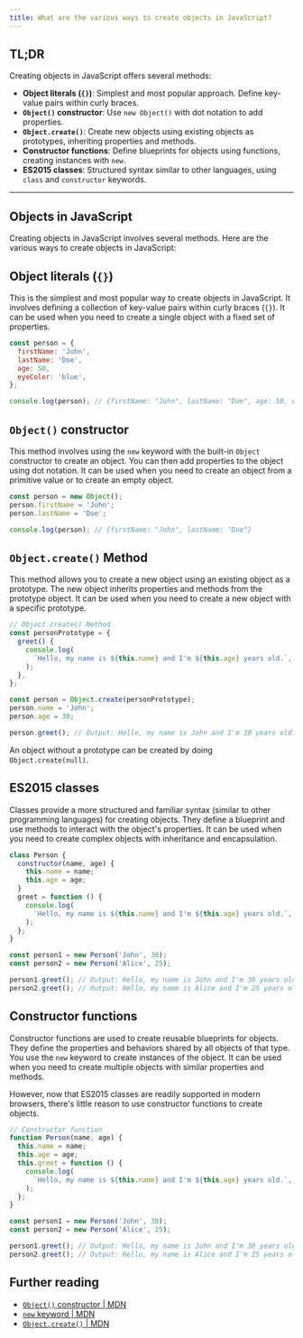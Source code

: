 ```yaml
---
title: What are the various ways to create objects in JavaScript?
---
```


## TL;DR

Creating objects in JavaScript offers several methods:

- **Object literals (`{}`)**: Simplest and most popular approach. Define key-value pairs within curly braces.
- **`Object()` constructor**: Use `new Object()` with dot notation to add properties.
- **`Object.create()`**: Create new objects using existing objects as prototypes, inheriting properties and methods.
- **Constructor functions**: Define blueprints for objects using functions, creating instances with `new`.
- **ES2015 classes**: Structured syntax similar to other languages, using `class` and `constructor` keywords.

---

## Objects in JavaScript

Creating objects in JavaScript involves several methods. Here are the various ways to create objects in JavaScript:

## Object literals (`{}`)

This is the simplest and most popular way to create objects in JavaScript. It involves defining a collection of key-value pairs within curly braces (`{}`). It can be used when you need to create a single object with a fixed set of properties.

```js live
const person = {
  firstName: 'John',
  lastName: 'Doe',
  age: 50,
  eyeColor: 'blue',
};

console.log(person); // {firstName: "John", lastName: "Doe", age: 50, eyeColor: "blue"}
```

## `Object()` constructor

This method involves using the `new` keyword with the built-in `Object` constructor to create an object. You can then add properties to the object using dot notation. It can be used when you need to create an object from a primitive value or to create an empty object.

```js live
const person = new Object();
person.firstName = 'John';
person.lastName = 'Doe';

console.log(person); // {firstName: "John", lastName: "Doe"}
```

## `Object.create()` Method

This method allows you to create a new object using an existing object as a prototype. The new object inherits properties and methods from the prototype object. It can be used when you need to create a new object with a specific prototype.

```js live
// Object.create() Method
const personPrototype = {
  greet() {
    console.log(
      `Hello, my name is ${this.name} and I'm ${this.age} years old.`,
    );
  },
};

const person = Object.create(personPrototype);
person.name = 'John';
person.age = 30;

person.greet(); // Output: Hello, my name is John and I'm 30 years old.
```

An object without a prototype can be created by doing `Object.create(null)`.

## ES2015 classes

Classes provide a more structured and familiar syntax (similar to other programming languages) for creating objects. They define a blueprint and use methods to interact with the object's properties. It can be used when you need to create complex objects with inheritance and encapsulation.

```js live
class Person {
  constructor(name, age) {
    this.name = name;
    this.age = age;
  }
  greet = function () {
    console.log(
      `Hello, my name is ${this.name} and I'm ${this.age} years old.`,
    );
  };
}

const person1 = new Person('John', 30);
const person2 = new Person('Alice', 25);

person1.greet(); // Output: Hello, my name is John and I'm 30 years old.
person2.greet(); // Output: Hello, my name is Alice and I'm 25 years old.
```

## Constructor functions

Constructor functions are used to create reusable blueprints for objects. They define the properties and behaviors shared by all objects of that type. You use the `new` keyword to create instances of the object. It can be used when you need to create multiple objects with similar properties and methods.

However, now that ES2015 classes are readily supported in modern browsers, there's little reason to use constructor functions to create objects.

```js live
// Constructor function
function Person(name, age) {
  this.name = name;
  this.age = age;
  this.greet = function () {
    console.log(
      `Hello, my name is ${this.name} and I'm ${this.age} years old.`,
    );
  };
}

const person1 = new Person('John', 30);
const person2 = new Person('Alice', 25);

person1.greet(); // Output: Hello, my name is John and I'm 30 years old.
person2.greet(); // Output: Hello, my name is Alice and I'm 25 years old.
```

## Further reading

- [`Object()` constructor | MDN](https://developer.mozilla.org/en-US/docs/Web/JavaScript/Reference/Global_Objects/Object/Object)
- [`new` keyword | MDN](https://developer.mozilla.org/en-US/docs/Web/JavaScript/Reference/Operators/new)
- [`Object.create()` | MDN](https://developer.mozilla.org/en-US/docs/Web/JavaScript/Reference/Global_Objects/Object/create)
